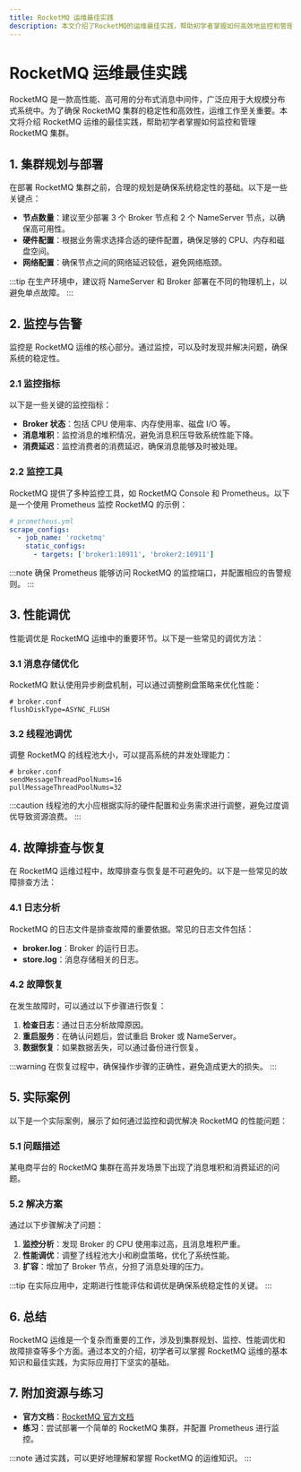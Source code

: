 ```yaml
---
title: RocketMQ 运维最佳实践
description: 本文介绍了RocketMQ的运维最佳实践，帮助初学者掌握如何高效地监控和管理RocketMQ集群。
---
```


# RocketMQ 运维最佳实践

RocketMQ 是一款高性能、高可用的分布式消息中间件，广泛应用于大规模分布式系统中。为了确保 RocketMQ 集群的稳定性和高效性，运维工作至关重要。本文将介绍 RocketMQ 运维的最佳实践，帮助初学者掌握如何监控和管理 RocketMQ 集群。

## 1. 集群规划与部署

在部署 RocketMQ 集群之前，合理的规划是确保系统稳定性的基础。以下是一些关键点：

- **节点数量**：建议至少部署 3 个 Broker 节点和 2 个 NameServer 节点，以确保高可用性。
- **硬件配置**：根据业务需求选择合适的硬件配置，确保足够的 CPU、内存和磁盘空间。
- **网络配置**：确保节点之间的网络延迟较低，避免网络瓶颈。

:::tip
在生产环境中，建议将 NameServer 和 Broker 部署在不同的物理机上，以避免单点故障。
:::

## 2. 监控与告警

监控是 RocketMQ 运维的核心部分。通过监控，可以及时发现并解决问题，确保系统的稳定性。

### 2.1 监控指标

以下是一些关键的监控指标：

- **Broker 状态**：包括 CPU 使用率、内存使用率、磁盘 I/O 等。
- **消息堆积**：监控消息的堆积情况，避免消息积压导致系统性能下降。
- **消费延迟**：监控消费者的消费延迟，确保消息能够及时被处理。

### 2.2 监控工具

RocketMQ 提供了多种监控工具，如 RocketMQ Console 和 Prometheus。以下是一个使用 Prometheus 监控 RocketMQ 的示例：

```yaml
# prometheus.yml
scrape_configs:
  - job_name: 'rocketmq'
    static_configs:
      - targets: ['broker1:10911', 'broker2:10911']
```

:::note
确保 Prometheus 能够访问 RocketMQ 的监控端口，并配置相应的告警规则。
:::

## 3. 性能调优

性能调优是 RocketMQ 运维中的重要环节。以下是一些常见的调优方法：

### 3.1 消息存储优化

RocketMQ 默认使用异步刷盘机制，可以通过调整刷盘策略来优化性能：

```properties
# broker.conf
flushDiskType=ASYNC_FLUSH
```

### 3.2 线程池调优

调整 RocketMQ 的线程池大小，可以提高系统的并发处理能力：

```properties
# broker.conf
sendMessageThreadPoolNums=16
pullMessageThreadPoolNums=32
```

:::caution
线程池的大小应根据实际的硬件配置和业务需求进行调整，避免过度调优导致资源浪费。
:::

## 4. 故障排查与恢复

在 RocketMQ 运维过程中，故障排查与恢复是不可避免的。以下是一些常见的故障排查方法：

### 4.1 日志分析

RocketMQ 的日志文件是排查故障的重要依据。常见的日志文件包括：

- **broker.log**：Broker 的运行日志。
- **store.log**：消息存储相关的日志。

### 4.2 故障恢复

在发生故障时，可以通过以下步骤进行恢复：

1. **检查日志**：通过日志分析故障原因。
2. **重启服务**：在确认问题后，尝试重启 Broker 或 NameServer。
3. **数据恢复**：如果数据丢失，可以通过备份进行恢复。

:::warning
在恢复过程中，确保操作步骤的正确性，避免造成更大的损失。
:::

## 5. 实际案例

以下是一个实际案例，展示了如何通过监控和调优解决 RocketMQ 的性能问题：

### 5.1 问题描述

某电商平台的 RocketMQ 集群在高并发场景下出现了消息堆积和消费延迟的问题。

### 5.2 解决方案

通过以下步骤解决了问题：

1. **监控分析**：发现 Broker 的 CPU 使用率过高，且消息堆积严重。
2. **性能调优**：调整了线程池大小和刷盘策略，优化了系统性能。
3. **扩容**：增加了 Broker 节点，分担了消息处理的压力。

:::tip
在实际应用中，定期进行性能评估和调优是确保系统稳定性的关键。
:::

## 6. 总结

RocketMQ 运维是一个复杂而重要的工作，涉及到集群规划、监控、性能调优和故障排查等多个方面。通过本文的介绍，初学者可以掌握 RocketMQ 运维的基本知识和最佳实践，为实际应用打下坚实的基础。

## 7. 附加资源与练习

- **官方文档**：[RocketMQ 官方文档](https://rocketmq.apache.org/docs/)
- **练习**：尝试部署一个简单的 RocketMQ 集群，并配置 Prometheus 进行监控。

:::note
通过实践，可以更好地理解和掌握 RocketMQ 的运维知识。
:::